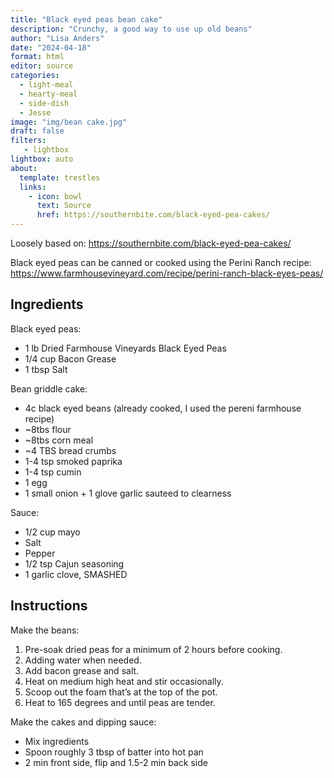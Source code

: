 ```yaml
---
title: "Black eyed peas bean cake"
description: "Crunchy, a good way to use up old beans"
author: "Lisa Anders"
date: "2024-04-18"
format: html
editor: source
categories:
  - light-meal
  - hearty-meal
  - side-dish
  - Jesse
image: "img/bean cake.jpg"
draft: false
filters:
   - lightbox
lightbox: auto
about:
  template: trestles
  links:
    - icon: bowl
      text: Source
      href: https://southernbite.com/black-eyed-pea-cakes/
---
```


Loosely based on: <https://southernbite.com/black-eyed-pea-cakes/>

Black eyed peas can be canned or cooked using the Perini Ranch recipe: <https://www.farmhousevineyard.com/recipe/perini-ranch-black-eyes-peas/> 




## Ingredients

Black eyed peas: 

- 1 lb Dried Farmhouse Vineyards Black Eyed Peas
- 1/4 cup Bacon Grease
- 1 tbsp Salt

Bean griddle cake: 

- 4c black eyed beans (already cooked, I used the pereni farmhouse recipe)
- ~8tbs flour
- ~8tbs corn meal 
- ~4 TBS bread crumbs 
- 1-4 tsp smoked paprika 
- 1-4 tsp cumin 
- 1 egg 
- 1 small onion + 1 glove garlic sauteed to clearness 

Sauce: 

- 1/2 cup mayo 
- Salt 
- Pepper 
- 1/2 tsp Cajun seasoning 
- 1 garlic clove, SMASHED 

## Instructions

Make the beans: 

1. Pre-soak dried peas for a minimum of 2 hours before cooking.
2. Adding water when needed.
3. Add bacon grease and salt.
4. Heat on medium high heat and stir occasionally.
5. Scoop out the foam that’s at the top of the pot.
6. Heat to 165 degrees and until peas are tender.

Make the cakes and dipping sauce: 

- Mix ingredients
- Spoon roughly 3 tbsp of batter into hot pan
- 2 min front side, flip and 1.5-2 min back side
